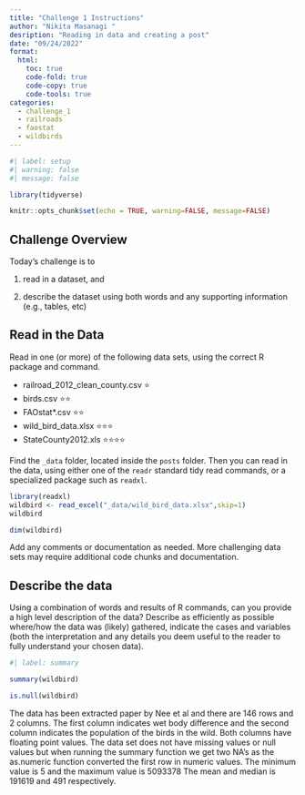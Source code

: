 ```yaml
---
title: "Challenge 1 Instructions"
author: "Nikita Masanagi "
desription: "Reading in data and creating a post"
date: "09/24/2022"
format:
  html:
    toc: true
    code-fold: true
    code-copy: true
    code-tools: true
categories:
  - challenge_1
  - railroads
  - faostat
  - wildbirds
---
```


```r

#| label: setup
#| warning: false
#| message: false

library(tidyverse)

knitr::opts_chunk$set(echo = TRUE, warning=FALSE, message=FALSE)
```

## Challenge Overview

Today's challenge is to

1)  read in a dataset, and

2)  describe the dataset using both words and any supporting information (e.g., tables, etc)

## Read in the Data

Read in one (or more) of the following data sets, using the correct R package and command.

-   railroad_2012_clean_county.csv ⭐
-   birds.csv ⭐⭐
-   FAOstat\*.csv ⭐⭐
-   wild_bird_data.xlsx ⭐⭐⭐
-   StateCounty2012.xls ⭐⭐⭐⭐

Find the `_data` folder, located inside the `posts` folder. Then you can read in the data, using either one of the `readr` standard tidy read commands, or a specialized package such as `readxl`.

```r
library(readxl)
wildbird <- read_excel("_data/wild_bird_data.xlsx",skip=1)
wildbird

```

```r
dim(wildbird)

```
Add any comments or documentation as needed. More challenging data sets may require additional code chunks and documentation.

## Describe the data

Using a combination of words and results of R commands, can you provide a high level description of the data? Describe as efficiently as possible where/how the data was (likely) gathered, indicate the cases and variables (both the interpretation and any details you deem useful to the reader to fully understand your chosen data).

```r
#| label: summary

summary(wildbird)
```

```r
is.null(wildbird)
```

The data has been extracted paper by Nee et al and there are 146 rows and 2 columns. The first column indicates wet body difference and the second column indicates the population of the birds in the wild. Both columns have floating point values. The data set does not have missing values or null values but when running the summary function we get two NA’s as the as.numeric function converted the first row in numeric values. The minimum value is 5 and the maximum value is 5093378 The mean and median is 191619 and 491 respectively.
